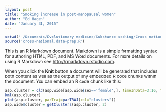 ```yaml
---
layout: post 
title: "Smoking increase in post-menopausal women"
author: "Ed Hagen"
date: "January 31, 2015"
---
```


```r
setwd("~/Documents/Evolutionary medicine/Substance seeking/Cross-national pathogens vs smoking")
source('cross-national.data-prep.R')
```

This is an R Markdown document. Markdown is a simple formatting syntax for authoring HTML, PDF, and MS Word documents. For more details on using R Markdown see <http://rmarkdown.rstudio.com>.

When you click the **Knit** button a document will be generated that includes both content as well as the output of any embedded R code chunks within the document. You can embed an R code chunk like this:

```r
asp.cluster = cld(asp.wide[asp.wide$sex=='female',], timeInData=3:16, time=seq(15,80,5))
kml(asp.cluster)
plot(asp.cluster, parTraj=parTRAJ(col="clusters"))
asp.wide$cluster = getClusters(asp.cluster, 2)
```
